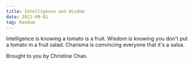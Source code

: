 ```yaml
---
title: Intelligence and Wisdom
date: 2021-09-01
tag: Random
---
```



Intelligence is knowing a tomato is a fruit. Wisdom is knowing you don't put a tomato
in a fruit salad. Charisma is convincing everyone that it's a salsa.

Brought to you by Christine Chan.
